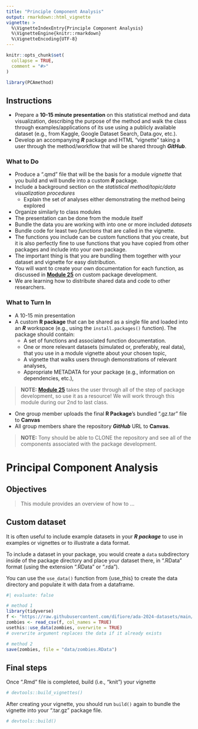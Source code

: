 ```yaml
---
title: "Principle Component Analysis"
output: rmarkdown::html_vignette
vignette: >
  %\VignetteIndexEntry{Principle Component Analysis}
  %\VignetteEngine{knitr::rmarkdown}
  %\VignetteEncoding{UTF-8}
---
```


```r
knitr::opts_chunk$set(
  collapse = TRUE,
  comment = "#>"
)
```

```r
library(PCAmethod)
```

## Instructions

* Prepare a **10-15 minute presentation** on this statistical method and data visualization, describing the purpose of the method and walk the class through examples/applications of its use using a publicly available dataset (e.g., from Kaggle, Google Dataset Search, Data.gov, etc.).
* Develop an accompanying ***R*** package and HTML “vignette” taking a user through the method/workflow that will be shared through ***GitHub***.

### What to Do {.unnumbered}

* Produce a ".qmd" file that will be the basis for a module *vignette* that you build and will bundle into a custom ***R*** package.
* Include a background section on the *statistical method/topic/data visualization procedures*
  + Explain the set of analyses either demonstrating the method being explored
* Organize similarly to class modules 
* The presentation can be done from the module itself
* Bundle the data you are working with into one or more included *datasets* 
* Bundle code for least two *functions* that are called in the vignette. 
* The functions you include can be custom functions that you create, but it is also perfectly fine to use functions that you have copied from other packages and include into your own package. 
* The important thing is that you are bundling them together with your dataset and vignette for easy distribution. 
* You will want to create your own documentation for each function, as discussed in [**Module 25**](#module-25) on custom package development. 
* We are learning how to distribute shared data and code to other researchers.

### What to Turn In {.unnumbered}

* A 10-15 min presentation
* A custom **R package** that can be shared as a single file and loaded into an ***R*** workspace (e.g., using the `install.packages()` function). The package should contain:
  + A set of functions and associated function documentation.
  + One or more relevant datasets (simulated or, preferably, real data), that you use in a module vignette about your chosen topic,
  + A vignette that walks users through demonstrations of relevant analyses,
  + Appropriate METADATA for your package (e.g., information on dependencies, etc.),

> **NOTE:** [**Module 25**](#module-25) takes the user through all of the step of package development, so use it as a resource! We will work through this module during our 2nd to last class.

* One group member uploads the final **R Package**'s bundled ".gz.tar" file to **Canvas**
* All group members share the repository ***GitHub*** URL to **Canvas**.

> **NOTE:** Tony should be able to CLONE the repository and see all of the components associated with the package development.






# Principal Component Analysis {.unnumbered}

## Objectives {.unnumbered}

> This module provides an overview of how to ...




## Custom dataset

It is often useful to include example datasets in your ***R package*** to use in examples or vignettes or to illustrate a data format.

To include a dataset in your package, you would create a `data` subdirectory inside of the package directory and place your dataset there, in “.RData” format (using the extension “.RData” or “.rda”).

You can use the `use_data()` function from {use_this} to create the data directory and populate it with data from a dataframe.

```r
#| evaluate: false

# method 1
library(tidyverse)
f <- "https://raw.githubusercontent.com/difiore/ada-2024-datasets/main/zombies.csv"
zombies <- read_csv(f, col_names = TRUE)
usethis::use_data(zombies, overwrite = TRUE)
# overwrite argument replaces the data if it already exists

# method 2
save(zombies, file = "data/zombies.RData")
```


## Final steps
Once “.Rmd” file is completed, build (i.e., “knit”) your vignette
```r
# devtools::build_vignettes()
```

After creating your vignette, you should run `build()` again to bundle the vignette into your “.tar.gz” package file.
```r
# devtools::build()
```
